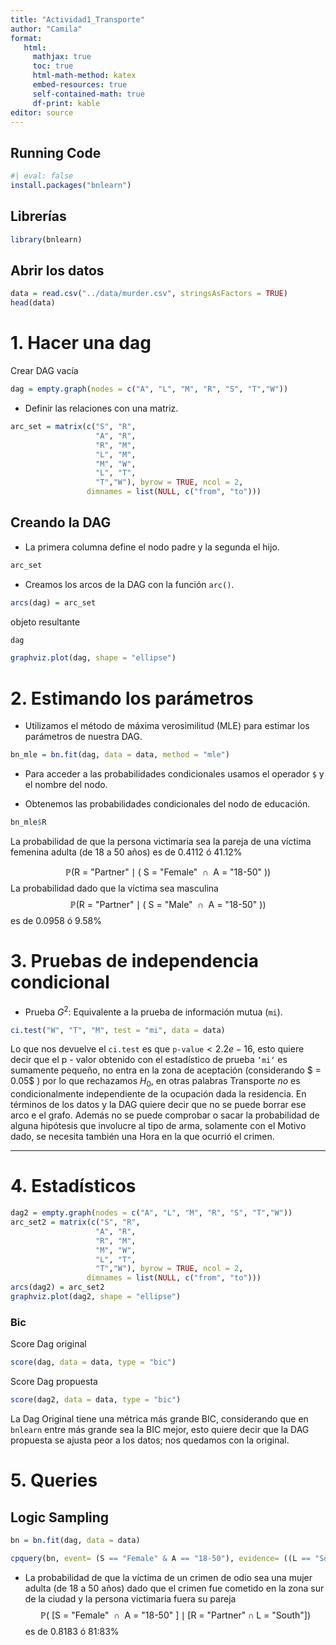 ```yaml
---
title: "Actividad1_Transporte"
author: "Camila"
format:
   html:
     mathjax: true
     toc: true
     html-math-method: katex
     embed-resources: true
     self-contained-math: true
     df-print: kable
editor: source
---
```


## Running Code

```r
#| eval: false
install.packages("bnlearn")
```

## Librerías

```r
library(bnlearn)
```

## Abrir los datos

```r
data = read.csv("../data/murder.csv", stringsAsFactors = TRUE)
head(data)
```

# 1. Hacer una dag

Crear DAG vacía

```r
dag = empty.graph(nodes = c("A", "L", "M", "R", "S", "T","W"))
```

-   Definir las relaciones con una matriz.

```r
arc_set = matrix(c("S", "R", 
                   "A", "R",
                   "R", "M",
                   "L", "M",
                   "M", "W",
                   "L", "T",
                   "T","W"), byrow = TRUE, ncol = 2,
                 dimnames = list(NULL, c("from", "to")))

```

## **Creando la DAG**

-   La primera columna define el nodo padre y la segunda el hijo.


```r
arc_set
```

-   Creamos los arcos de la DAG con la función `arc()`.

```r
arcs(dag) = arc_set
```

objeto resultante

```r
dag
```
```r
graphviz.plot(dag, shape = "ellipse")
```

# 2. **Estimando los parámetros**

-   Utilizamos el método de máxima verosimilitud (MLE) para estimar los parámetros de nuestra DAG.

```r
bn_mle = bn.fit(dag, data = data, method = "mle")
```

-   Para acceder a las probabilidades condicionales usamos el operador `$` y el nombre del nodo.

-   Obtenemos las probabilidades condicionales del nodo de educación.

```r
bn_mle$R
```
La probabilidad de que la persona victimaria sea la pareja de una víctima femenina adulta (de 18 a 50 años) es de 0.4112 ó 41.12%

$$\mathbb{P}(\text{R = "Partner"} \mid \text{( S = "Female" } \cap \text{ A = "18-50" )})$$
La probabilidad dado que la víctima sea masculina
$$\mathbb{P}(\text{R = "Partner"} \mid \text{( S = "Male" } \cap \text{ A = "18-50" )})$$
es de 0.0958 ó 9.58%


# 3. **Pruebas de independencia condicional**

-   Prueba $G^2$: Equivalente a la prueba de información mutua (`mi`).

```r
ci.test("W", "T", "M", test = "mi", data = data)
```
Lo que nos devuelve el $\texttt{ci.test}$ es que $\texttt{p-value} < 2.2e-16$, esto quiere decir que el p - valor obtenido con el estadístico de prueba $\texttt{`mi`}$ es sumamente pequeño, no entra en la zona de aceptación (considerando $ \alpha = 0.05$ ) por lo que rechazamos $H_0$, en otras palabras Transporte *no* es condicionalmente independiente de la ocupación dada la residencia. En términos de los datos y la DAG quiere decir que no se puede borrar ese arco e el grafo. Además no se puede comprobar o sacar la probabilidad de alguna hipótesis que involucre al tipo de arma, solamente con el Motivo dado, se necesita también una Hora en la que ocurrió el crimen. 

------------------------------------------------------------------------

# 4. **Estadísticos **

```r
dag2 = empty.graph(nodes = c("A", "L", "M", "R", "S", "T","W"))
arc_set2 = matrix(c("S", "R", 
                   "A", "R",
                   "R", "M",
                   "M", "W",
                   "L", "T",
                   "T","W"), byrow = TRUE, ncol = 2,
                 dimnames = list(NULL, c("from", "to")))
arcs(dag2) = arc_set2
graphviz.plot(dag2, shape = "ellipse")
```

### Bic

Score Dag original
```r
score(dag, data = data, type = "bic")
```

Score Dag propuesta
```r
score(dag2, data = data, type = "bic")
```


La Dag Original tiene una métrica más grande BIC, considerando que en $\texttt{bnlearn}$ entre más grande sea la BIC mejor, esto quiere decir que la DAG propuesta se ajusta peor a los datos; nos quedamos con la original.

# 5. Queries

## Logic Sampling


```r
bn = bn.fit(dag, data = data)
```

```r
cpquery(bn, event= (S == "Female" & A == "18-50"), evidence= ((L == "South") & (R == "Partner")), n= 10^6)
```

- La probabilidad de que la víctima de un crimen de odio sea una mujer adulta (de 18 a 50 años) dado que el crimen fue cometido en la zona sur de la ciudad y la persona victimaria fuera su pareja
$$\mathbb{P}(\text{ [S = "Female" } \cap \text{ A = "18-50" ]} \mid [ \text{R = "Partner"}  \cap \text{L = "South"} ] )$$
es de 0.8183 ó 81:83%